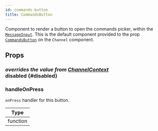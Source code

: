 ```yaml
---
id: commands-button
title: CommandsButton
---
```



Component to render a button to open the commands picker, within the [`MessageInput`](./message_input.mdx).
This is the default component provided to the prop [`CommandsButton`](../core-components/channel.mdx#commandsbutton) on the `Channel` component.

## Props

### <div class="label description">_overrides the value from [ChannelContext](../contexts/channel_context.mdx#disabled)_</div> disabled {#disabled}

<Disabled />

### handleOnPress

`onPress` handler for this button.

| Type |
| - |
| function |
